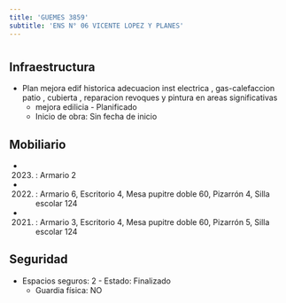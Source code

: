 ```yaml
---
title: 'GUEMES 3859'
subtitle: 'ENS N° 06 VICENTE LOPEZ Y PLANES'
---
```


#
## Infraestructura

* Plan mejora edif historica adecuacion  inst electrica , gas-calefaccion patio , cubierta , reparacion revoques y pintura en areas significativas 
    + mejora edilicia - Planificado 
    + Inicio de obra: Sin fecha de inicio 






## Mobiliario

*  (2023) : Armario 2 

*  (2022) : Armario 6, Escritorio 4, Mesa pupitre doble 60, Pizarrón 4, Silla escolar 124 

*  (2021) : Armario 3, Escritorio 4, Mesa pupitre doble 60, Pizarrón 5, Silla escolar 124 





## Seguridad

*  Espacios seguros: 2 - Estado: Finalizado 
    + Guardia física: NO



